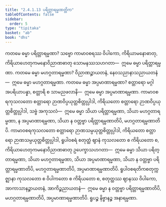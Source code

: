 ```yaml
---
title: "2.4.1.13 ပရိတ္တာရမ္မဏတ္တိက"
tableOfContents: false
sidebar:
  order: 5
type: "tipitaka"
basket: "ab"
book: "dhs"
---
```



<DynamicBreadcrumb />

<Division number="1420" book="dhs">

<Paragraph number="2126" book="dhs">
ကတမေ ဓမ္မာ ပရိတ္တာရမ္မဏာ? သဗ္ဗော ကာမာဝစရဿ ဝိပါကော, ကိရိယာမနောဓာတု, ကိရိယာဟေတုကမနောဝိညာဏဓာတု သောမနဿသဟဂတာ—  ဣမေ ဓမ္မာ ပရိတ္တာရမ္မဏာ.
</Paragraph>

</Division>
<Division number="1421" book="dhs">

<Paragraph number="2127" book="dhs">
ကတမေ ဓမ္မာ မဟဂ္ဂတာရမ္မဏာ? ဝိညာဏဉ္စာယတနံ, နေဝသညာနာသညာယတနံ—  ဣမေ ဓမ္မာ မဟဂ္ဂတာရမ္မဏာ.
</Paragraph>

</Division>
<Division number="1422" book="dhs">

<Paragraph number="2128" book="dhs">
ကတမေ ဓမ္မာ အပ္ပမာဏာရမ္မဏာ? စတ္တာရော မဂ္ဂါ အပရိယာပန္နာ, စတ္တာရိ စ သာမညဖလာနိ—  ဣမေ ဓမ္မာ အပ္ပမာဏာရမ္မဏာ. ကာမာဝစရကုသလတော စတ္တာရော ဉာဏဝိပ္ပယုတ္တစိတ္တုပ္ပါဒါ, ကိရိယတော စတ္တာရော ဉာဏဝိပ္ပယုတ္တစိတ္တုပ္ပါဒါ, သဗ္ဗံ အကုသလံ—  ဣမေ ဓမ္မာ သိယာ ပရိတ္တာရမ္မဏာ, သိယာ မဟဂ္ဂတာရမ္မဏာ, န အပ္ပမာဏာရမ္မဏာ, သိယာ န ဝတ္တဗ္ဗာ ပရိတ္တာရမ္မဏာတိပိ, မဟဂ္ဂတာရမ္မဏာတိပိ. ကာမာဝစရကုသလတော စတ္တာရော ဉာဏသမ္ပယုတ္တစိတ္တုပ္ပါဒါ, ကိရိယတော စတ္တာရော ဉာဏသမ္ပယုတ္တစိတ္တုပ္ပါဒါ, ရူပါဝစရံ စတုတ္ထံ ဈာနံ ကုသလတော စ ကိရိယတော စ, ကိရိယာဟေတုကမနောဝိညာဏဓာတု ဥပေက္ခာသဟဂတာ—  ဣမေ ဓမ္မာ သိယာ ပရိတ္တာရမ္မဏာ, သိယာ မဟဂ္ဂတာရမ္မဏာ, သိယာ အပ္ပမာဏာရမ္မဏာ, သိယာ န ဝတ္တဗ္ဗာ ပရိတ္တာရမ္မဏာတိပိ, မဟဂ္ဂတာရမ္မဏာတိပိ, အပ္ပမာဏာရမ္မဏာတိပိ. ရူပါဝစရတိကစတုက္ကဇ္ဈာနာ ကုသလတော စ ဝိပါကတော စ ကိရိယတော စ, စတုတ္ထဿ ဈာနဿ ဝိပါကော, အာကာသာနဉ္စာယတနံ, အာကိဉ္စညာယတနံ—  ဣမေ ဓမ္မာ န ဝတ္တဗ္ဗာ ပရိတ္တာရမ္မဏာတိပိ, မဟဂ္ဂတာရမ္မဏာတိပိ, အပ္ပမာဏာရမ္မဏာတိပိ. ရူပဉ္စ နိဗ္ဗာနဉ္စ အနာရမ္မဏာ.
</Paragraph>
</Division>